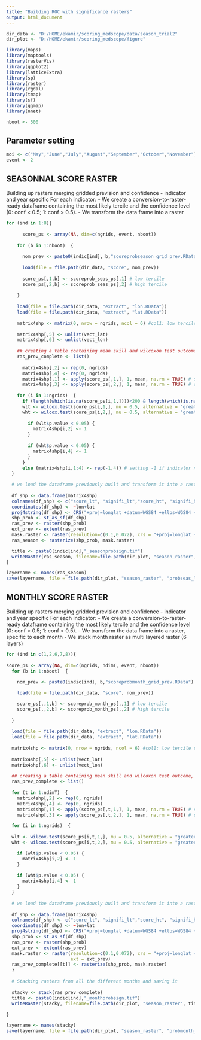 ```yaml
---
title: "Building ROC with significance rasters"
output: html_document
---
```


```r

dir_data <- "D:/HOME/ekamir/scoring_medscope/data/season_trial2" 
dir_plot <- "D:/HOME/ekamir/scoring_medscope/figure" 

library(maps)
library(maptools)
library(rasterVis)
library(ggplot2)
library(latticeExtra)
library(sp)
library(raster)
library(rgdal)
library(tmap)
library(sf)
library(ggmap)
library(nnet)

nboot <- 500

```

## Parameter setting 

```r

moi <- c("May","June","July","August","September","October","November")
event <- 2

```
## SEASONNAL SCORE RASTER
Building up rasters merging gridded prevision and confidence - indicator and year specific
For each indicator:
  - We create a conversion-to-raster-ready dataframe containing the most likely tercile and the confidence level (0: conf < 0.5; 1: conf > 0.5).
  - We transform the data frame into a raster


```r

for (ind in 1:8){
    
      score_ps <- array(NA, dim=c(ngrids, event, nboot)) 
  
    for (b in 1:nboot)  { 
      
      nom_prev <- paste0(indic[ind], b,"scoreprobseason_grid_prev.RData")
  
      load(file = file.path(dir_data, "score", nom_prev))
  
      score_ps[,1,b] <- scoreprob_seas_ps[,1] # low tercile
      score_ps[,2,b] <- scoreprob_seas_ps[,2] # high tercile
    
    }
    
    load(file = file.path(dir_data, "extract", "lon.RData"))
    load(file = file.path(dir_data, "extract", "lat.RData"))
    
    matrix4shp <- matrix(0, nrow = ngrids, ncol = 6) #col1: low tercile score; col2: low tercile score signifiance; col3: low tercile score; col4: low tercile score signifiance; col5: latitude; col6: longitude
    
    matrix4shp[,5] <- unlist(vect_lat)
    matrix4shp[,6] <- unlist(vect_lon)
    
    ## creating a table containing mean skill and wilcoxon test outcome, with both coordinates (shape ready for shapefile conversion)
    ras_prev_complete <- list()
    
      matrix4shp[,2] <- rep(0, ngrids)
      matrix4shp[,4] <- rep(0, ngrids)
      matrix4shp[,1] <- apply(score_ps[,1,], 1, mean, na.rm = TRUE) # summarizing skill scores for LT over bootstrap
      matrix4shp[,3] <- apply(score_ps[,2,], 1, mean, na.rm = TRUE) # summarizing skill scores for HT over bootstrap
  
    for (i in 1:ngrids)  { 
      if (length(which(is.na(score_ps[i,1,])))<200 & length(which(is.na(score_ps[i,2,])))<200){ # above that threshold indicator considered not assessed
      wlt <- wilcox.test(score_ps[i,1,], mu = 0.5, alternative = "greater", conf.level = 0.95, na.action = na.omit)
      wht <- wilcox.test(score_ps[i,2,], mu = 0.5, alternative = "greater", conf.level = 0.95, na.action = na.omit)
  
        if (wlt$p.value < 0.05) {
          matrix4shp[i,2] <- 1 
        }
      
        if (wht$p.value < 0.05) {
          matrix4shp[i,4] <- 1 
        }
      }
      else {matrix4shp[i,1:4] <- rep(-1,4)} # setting -1 if indicator not assessed, row dropped when mapping
  }
  
  # we load the dataframe previously built and transform it into a raster
  
  df_shp <- data.frame(matrix4shp)
  colnames(df_shp) <- c("score_lt", "signifi_lt","score_ht", "signifi_ht","lat","lon")
  coordinates(df_shp) <- ~lon+lat
  proj4string(df_shp) <- CRS("+proj=longlat +datum=WGS84 +ellps=WGS84 +towgs84=0,0,0")
  shp_prob <- st_as_sf(df_shp)
  ras_prev <- raster(shp_prob)
  ext_prev <- extent(ras_prev)
  mask.raster <- raster(resolution=c(0.1,0.072), crs = "+proj=longlat +datum=WGS84 +ellps=WGS84 +towgs84=0,0,0", ext = ext_prev)
  ras_season <- rasterize(shp_prob, mask.raster)

  title <- paste0(indic[ind],"_seasonprobsign.tif")
  writeRaster(ras_season, filename=file.path(dir_plot, "season_raster", title), overwrite = TRUE)
} 

layername <- names(ras_season)
save(layername, file = file.path(dir_plot, "season_raster", "probseas_layname.RData"))

```
## MONTHLY SCORE RASTER
Building up rasters merging gridded prevision and confidence - indicator and year specific
For each indicator:
  - We create a conversion-to-raster-ready dataframe containing the most likely tercile and the confidence level (0: conf < 0.5; 1: conf > 0.5).
  - We transform the data frame into a raster, specific to each month
  - We stack month raster as multi layered raster (6 layers)

```r

for (ind in c(1,2,6,7,8)){
  
score_ps <- array(NA, dim=c(ngrids, ndimT, event, nboot)) 
  for (b in 1:nboot)  { 
    
    nom_prev <- paste0(indic[ind], b,"scoreprobmonth_grid_prev.RData")

    load(file = file.path(dir_data, "score", nom_prev))

    score_ps[,,1,b] <- scoreprob_month_ps[,,1] # low tercile
    score_ps[,,2,b] <- scoreprob_month_ps[,,2] # high tercile
  
  }
   
  load(file = file.path(dir_data, "extract", "lon.RData"))
  load(file = file.path(dir_data, "extract", "lat.RData"))
  
  matrix4shp <- matrix(0, nrow = ngrids, ncol = 6) #col1: low tercile score; col2: low tercile score signifiance; col3: low tercile score; col4: low tercile score signifiance; col5: latitude; col6: longitude
  
  matrix4shp[,5] <- unlist(vect_lat)
  matrix4shp[,6] <- unlist(vect_lon)
  
  ## creating a table containing mean skill and wilcoxon test outcome, with both coordinates (shape ready for shapefile conversion)
  ras_prev_complete <- list()
  
  for (t in 1:ndimT)  { 
    matrix4shp[,2] <- rep(0, ngrids)
    matrix4shp[,4] <- rep(0, ngrids)
    matrix4shp[,1] <- apply(score_ps[,t,1,], 1, mean, na.rm = TRUE) # summarizing skill scores for LT over bootstrap
    matrix4shp[,3] <- apply(score_ps[,t,2,], 1, mean, na.rm = TRUE) # summarizing skill scores for HT over bootstrap

  for (i in 1:ngrids)  { 
    
  wlt <- wilcox.test(score_ps[i,t,1,], mu = 0.5, alternative = "greater", conf.level = 0.95, na.action = na.omit)
  wht <- wilcox.test(score_ps[i,t,2,], mu = 0.5, alternative = "greater", conf.level = 0.95, na.action = na.omit)

    if (wlt$p.value < 0.05) {
      matrix4shp[i,2] <- 1 
    }
  
    if (wht$p.value < 0.05) {
      matrix4shp[i,4] <- 1 
    }
  }
  
  # we load the dataframe previously built and transform it into a raster
  
  df_shp <- data.frame(matrix4shp)
  colnames(df_shp) <- c("score_lt", "signifi_lt","score_ht", "signifi_ht","lat","lon")
  coordinates(df_shp) <- ~lon+lat
  proj4string(df_shp) <- CRS("+proj=longlat +datum=WGS84 +ellps=WGS84 +towgs84=0,0,0")
  shp_prob <- st_as_sf(df_shp)
  ras_prev <- raster(shp_prob)
  ext_prev <- extent(ras_prev)
  mask.raster <- raster(resolution=c(0.1,0.072), crs = "+proj=longlat +datum=WGS84 +ellps=WGS84 +towgs84=0,0,0", 
                        ext = ext_prev)
  ras_prev_complete[[t]] <- rasterize(shp_prob, mask.raster)
  }
  
  # Stacking rasters from all the different months and saving it
  
  stacky <- stack(ras_prev_complete)
  title <- paste0(indic[ind],"_monthprobsign.tif")
  writeRaster(stacky, filename=file.path(dir_plot, "season_raster", title), overwrite = TRUE)
  
}

layername <- names(stacky)
save(layername, file = file.path(dir_plot, "season_raster", "probmonth_layname.RData"))
```


